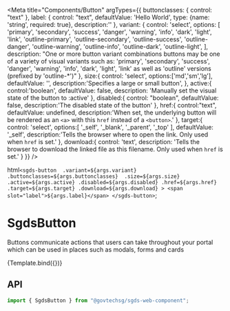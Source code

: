 
<Meta
  title="Components/Button"
  argTypes={{
    buttonclasses: { control: "text" },
    label: { 
      control: "text",
      defaultValue: 'Hello World',
      type: {name: 'string', required: true},
      description:''
    },
    variant: {
      control: 'select',
      options: [
        'primary',
        'secondary',
        'success',
        'danger',
        'warning',
        'info',
        'dark',
        'light',
        'link',
        'outline-primary',
        'outline-secondary',
        'outline-success',
        'outline-danger',
        'outline-warning',
        'outline-info',
        'outline-dark',
        'outline-light',
      ],
      description: "One or more button variant combinations buttons may be one of a variety of visual variants such as: 'primary', 'secondary', 'success', 'danger', 'warning', 'info', 'dark', 'light', 'link' as well as 'outline' versions (prefixed by 'outline-*')"
    },
    size:{
      control: 'select',
      options:['md','sm','lg'],
      defaultValue: '',
      description:'Specifies a large or small button',
    },
    active:{
      control:'boolean',
      defaultValue: false,
      description: 'Manually set the visual state of the button to :active'
    },
    disabled:{
      control: "boolean",
      defaultValue: false,
      description:'The disabled state of the button'
    },
    href:{
      control:"text",
      defaultValue: undefined,
      description:'When set, the underlying button will be rendered as an `<a>` with this `href` instead of a `<button>`.'
    },
    target:{
      control: 'select',
      options:[
        '_self',
        '_blank',
        '_parent',
        '_top'
      ],
      defaultValue: '_self',
      description:'Tells the browser where to open the link. Only used when `href` is set.'
    },
    download:{
      control: 'text',
      description: 'Tells the browser to download the linked file as this filename. Only used when `href` is set.'
    }
  }}
/>

  html`
    <sgds-button 
      .variant=${args.variant} 
      .buttonclasses=${args.buttonclasses} 
      .size=${args.size}
      .active=${args.active}
      .disabled=${args.disabled}
      .href=${args.href}
      .target=${args.target}
      .download=${args.download}
    >
      <span slot="label">${args.label}</span>
    </sgds-button>
  `;

# SgdsButton

Buttons communicate actions that users can take throughout your portal which can be used in places such as modals, forms and cards

<Canvas>
  <Story name="Basic" args={{ variant: "primary" }}>
    {Template.bind({})}
  </Story>
</Canvas>

## API

```jsx
import { SgdsButton } from "@govtechsg/sgds-web-component";
```

<ArgsTable story="Basic" />

